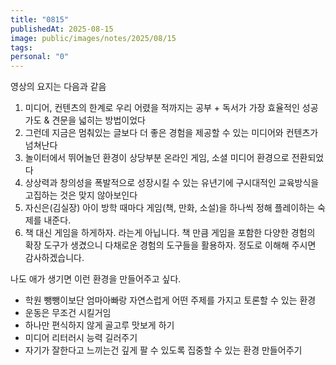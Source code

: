 ```yaml
---
title: "0815"
publishedAt: 2025-08-15
image: public/images/notes/2025/08/15
tags: 
personal: "0"
---
```

<Youtube url="https://youtube.com/watch?v=_rZAUqOlg4w?si=hgC4t9dcu46xpfly" />

영상의 요지는 다음과 같음
1. 미디어, 컨텐츠의 한계로 우리 어렸을 적까지는 공부 + 독서가 가장 효율적인 성공가도 & 견문을 넓히는 방법이었다
2. 그런데 지금은 멈춰있는 글보다 더 좋은 경험을 제공할 수 있는 미디어와 컨텐츠가 넘쳐난다
3. 놀이터에서 뛰어놀던 환경이 상당부분 온라인 게임, 소셜 미디어 환경으로 전환되었다
4. 상상력과 창의성을 폭발적으로 성장시킬 수 있는 유년기에 구시대적인 교육방식을 고집하는 것은 맞지 않아보인다
5. 자신은(김실장) 아이 방학 때마다 게임(책, 만화, 소설)을 하나씩 정해 플레이하는 숙제를 내준다.
6. 책 대신 게임을 하게하자. 라는게 아닙니다. 책 만큼 게임을 포함한 다양한 경험의 확장 도구가 생겼으니 다채로운 경험의 도구들을 활용하자. 정도로 이해해 주시면 감사하겠습니다.

나도 애가 생기면 이런 환경을 만들어주고 싶다. 
- 학원 뺑뺑이보단 엄마아빠랑 자연스럽게 어떤 주제를 가지고 토론할 수 있는 환경
- 운동은 무조건 시킬거임
- 하나만 편식하지 않게 골고루 맛보게 하기
- 미디어 리터러시 능력 길러주기
- 자기가 잘한다고 느끼는건 깊게 팔 수 있도록 집중할 수 있는 환경 만들어주기
